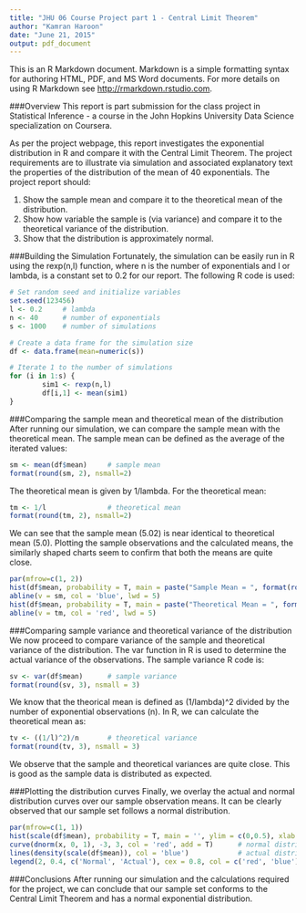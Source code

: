 ```yaml
---
title: "JHU 06 Course Project part 1 - Central Limit Theorem"
author: "Kamran Haroon"
date: "June 21, 2015"
output: pdf_document
---
```


This is an R Markdown document. Markdown is a simple formatting syntax for authoring HTML, PDF, and MS Word documents. For more details on using R Markdown see <http://rmarkdown.rstudio.com>.


###Overview
This report is part submission for the class project in Statistical Inference - a course in the John Hopkins University Data Science specialization on Coursera.

As per the project webpage, this report investigates the exponential distribution in R and compare it with the Central Limit Theorem. The project requirements are to illustrate via simulation and associated explanatory text the properties of the distribution of the mean of 40 exponentials. The project report should:

1. Show the sample mean and compare it to the theoretical mean of the         distribution.
2. Show how variable the sample is (via variance) and compare it to the       theoretical variance of the distribution.
3. Show that the distribution is approximately normal.


###Building the Simulation
Fortunately, the simulation can be easily run in R using the rexp(n,l) function, where n is the number of exponentials and l or lambda, is a constant set to 0.2 for our report. The following R code is used:


```r
# Set random seed and initialize variables
set.seed(123456)
l <- 0.2     # lambda
n <- 40      # number of exponentials
s <- 1000    # number of simulations

# Create a data frame for the simulation size
df <- data.frame(mean=numeric(s))

# Iterate 1 to the number of simulations
for (i in 1:s) {
        sim1 <- rexp(n,l)
        df[i,1] <- mean(sim1)
}
```


###Comparing the sample mean and theoretical mean of the distribution
After running our simulation, we can compare the sample mean with the theoretical mean. The sample mean can be defined as the average of the iterated values:
```r
sm <- mean(df$mean)     # sample mean
format(round(sm, 2), nsmall=2)
```

The theoretical mean is given by 1/lambda. For the theoretical mean: 
```r
tm <- 1/l               # theoretical mean
format(round(tm, 2), nsmall=2)
```

We can see that the sample mean (5.02) is near identical to theoretical mean (5.0). Plotting the sample observations and the calculated means, the similarly shaped charts seem to confirm that both the means are quite close.
```r
par(mfrow=c(1, 2))
hist(df$mean, probability = T, main = paste("Sample Mean = ", format(round(sm, 2), nsmall = 2)), ylim = c(0, 0.55), col = 'gray', xlab = "Means from simulation")
abline(v = sm, col = 'blue', lwd = 5)
hist(df$mean, probability = T, main = paste("Theoretical Mean = ", format(round(tm, 2), nsmall = 2)), ylim = c(0, 0.55), col = 'gray', xlab = "Means from simulation")
abline(v = tm, col = 'red', lwd = 5)
```


###Comparing sample variance and theoretical variance of the distribution
We now proceed to compare variance of the sample and theoretical variance of the distribution. The var function in R is used to determine the actual variance of the observations. The sample variance R code is:
```r
sv <- var(df$mean)      # sample variance
format(round(sv, 3), nsmall = 3)
```

We know that the theorical mean is defined as (1/lambda)^2 divided by the number of exponential observations (n). In R, we can calculate the theoretical mean as:
```r
tv <- ((1/l)^2)/n       # theoretical variance
format(round(tv, 3), nsmall = 3)
```

We observe that the sample and theoretical variances are quite close. This is good as the sample data is distributed as expected.


###Plotting the distribution curves
Finally, we overlay the actual and normal distribution curves over our sample observation means. It can be clearly observed that our sample set follows a normal distribution.
```r
par(mfrow=c(1, 1))
hist(scale(df$mean), probability = T, main = '', ylim = c(0,0.5), xlab = '', col = 'gray')
curve(dnorm(x, 0, 1), -3, 3, col = 'red', add = T)      # normal distribution curve
lines(density(scale(df$mean)), col = 'blue')            # actual distribution curve
legend(2, 0.4, c('Normal', 'Actual'), cex = 0.8, col = c('red', 'blue'), lty = 1)
```

###Conclusions
After running our simulation and the calculations required for the project, we can conclude that our sample set conforms to the Central Limit Theorem and has a normal exponential distribution.
